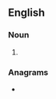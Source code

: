 ==English==

===Noun===
{{head|en|noun plural form}}

# {{plural of|santim|lang=en}}

===Anagrams===
* {{anagrams|en|a=aimnsst|Mastins|manists}}